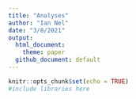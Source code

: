 ```yaml
---
title: "Analyses"
author: "Ian Nel"
date: "3/8/2021"
output: 
  html_document:
    theme: paper
  github_document: default 
---
```


```r
knitr::opts_chunk$set(echo = TRUE)
#include libraries here
```

